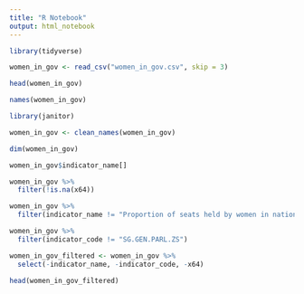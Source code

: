 ```yaml
---
title: "R Notebook"
output: html_notebook
---
```


```r
library(tidyverse)


```

```r
women_in_gov <- read_csv("women_in_gov.csv", skip = 3)

head(women_in_gov)

```

```r
names(women_in_gov)

library(janitor)

women_in_gov <- clean_names(women_in_gov)

dim(women_in_gov)

women_in_gov$indicator_name[]
```

```r
women_in_gov %>% 
  filter(!is.na(x64))

women_in_gov %>%
  filter(indicator_name != "Proportion of seats held by women in national parliaments (%)")

women_in_gov %>% 
  filter(indicator_code != "SG.GEN.PARL.ZS")
```

```r
women_in_gov_filtered <- women_in_gov %>% 
  select(-indicator_name, -indicator_code, -x64)

head(women_in_gov_filtered)
  
```

